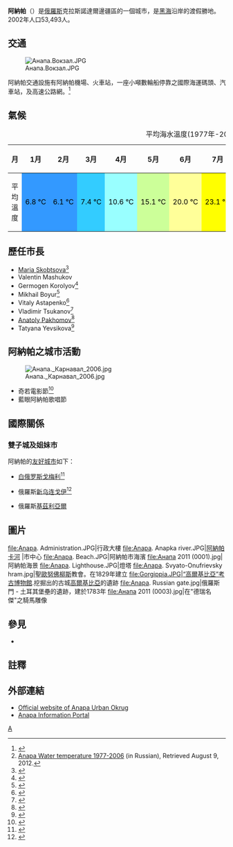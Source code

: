 {{Link style|time=2015-12-12T06:12:01+00:00}}
{{Infobox Russian city
|en_name=Anapa
|ru_name=Анапа
|image_skyline=
|image_caption=阿納帕公園
|latd=44
|latm=52
|lats=
|longd=37
|longm=22
|longs=
|map_label_position=right
|image_coa=Coat of Arms of Anapa (Krasnodar krai).svg
|coa_caption=
|image_flag=Flag of Anapa (Krasnodar krai).png
|flag_caption=
|anthem=
|anthem_ref=
|holiday=
|holiday_ref=
|federal_subject=[[克拉斯诺达尔边疆区|克拉斯诺达尔边疆区]]
|federal_subject_ref=<ref name="KrasnodarK_admlist">Reference Information #20-2969/11-03</ref>
|adm_data_as_of=2011年12月
|adm_city_jur=阿纳帕[[俄罗斯行政区划|俄罗斯行政区划]]
|adm_city_jur_ref=
|adm_ctr_of1=Town of Anapa
|adm_ctr_of1_ref=<ref name="KrasnodarK_admlist" />
|adm_ctr_of2=[[Anapsky_District|Anapsky District]]
|adm_ctr_of2_ref=<ref name="KrasnodarK_admlist" />
|inhabloc_cat=Town
|inhabloc_cat_ref=<ref name="KrasnodarK_admlist" />
|inhabloc_type=
|inhabloc_type_ref=
|mun_data_as_of=June 2009
|urban_okrug_jur=[[:ru:Муниципальное_образование_город-курорт_Анапа|阿納帕州]]
|urban_okrug_jur_ref=<ref name="KrasnodarKAnapa_mun">Law #676-KZ</ref>
|mun_admctr_of=[[:ru:Муниципальное_образование_город-курорт_Анапа|阿納帕州]]
|mun_admctr_of_ref= 
|leader_title=市長
|leader_title_ref=
|leader_name=塔提亞娜·亞夫斯科瓦
|leader_name_ref=
|representative_body=
|representative_body_ref=
|area_of_what=
|area_as_of=
|area_km2=
|area_km2_ref=
|pop_2010census=58990
|pop_2010census_rank=第280名
|pop_2010census_ref=<ref name="2010Census">{{ru-pop-ref|2010Census}}</ref>
|pop_density=
|pop_density_as_of=
|pop_density_ref=
|pop_latest=
|pop_latest_date=
|pop_latest_ref=
|established_date=14世紀
|established_title=
|established_date_ref=<ref name="gr">{{cite book|title=Энциклопедия Города России|year=2003|publisher=Большая Российская Энциклопедия|location=Moscow|isbn=5-7107-7399-9|page=20}}</ref>
|current_cat_date=1846
|current_cat_date_ref=
|prev_name1=
|prev_name1_date=
|prev_name1_ref=
|postal_codes=353440—353458
|postal_codes_ref=
|dialing_codes=86133
|dialing_codes_ref=
|website=http://www.anapa-official.ru/
|website_ref=
|commonscat=Anapa
|date=May 2010
}}

'''阿納帕'''（{{lang-ru|Ана́па}}）是[[俄羅斯|俄羅斯]]克拉斯諾達爾邊疆區的一個城市，是[[黑海|黑海]]沿岸的渡假勝地。2002年人口53,493人。

==交通==
[[File:Анапа.Вокзал.JPG|left]]

阿納帕交通設施有阿納帕機場、火車站，一座小噸數輪船停靠之國際海運碼頭、汽車站，及高速公路網。<ref>{{cite web|title=Вокзал Анапа: жд вокзал Анапа, авто вокзал в Анапе, морской вокзал|url=http://anapa.yuginform.ru/catalog/stations|work=Anapa.yuginform.ru|accessdate=March 10, 2011|language=ru|archive-url=https://web.archive.org/web/20080624041031/http://anapa.yuginform.ru/catalog/stations|archive-date=2008-06-24|dead-url=yes}}</ref>

==氣候==

{{Weather box
|location=阿納帕
|metric first=yes
|single line=yes
|Jan record high C=17.7
|Feb record high C=21.0
|Mar record high C=24.5
|Apr record high C=31.0
|May record high C=31.2
|Jun record high C=34.9
|Jul record high C=38.0
|Aug record high C=38.2
|Sep record high C=32.9
|Oct record high C=35.6
|Nov record high C=27.1
|Dec record high C=21.1
|year record high C=38.2
|Jan high C=6.0
|Feb high C=6.2
|Mar high C = 9.3
|Apr high C = 14.7
|May high C = 19.6
|Jun high C = 24.1
|Jul high C = 28.1
|Aug high C = 28.3
|Sep high C = 23.3
|Oct high C = 17.6
|Nov high C = 11.8
|Dec high C = 7.7
|year high C = 16.4
|Jan mean C = 2.7
|Feb mean C = 2.6
|Mar mean C = 5.6
|Apr mean C = 10.7
|May mean C = 15.5
|Jun mean C = 20.3
|Jul mean C = 23.6
|Aug mean C = 23.5
|Sep mean C = 18.8
|Oct mean C = 13.4
|Nov mean C = 8.1
|Dec mean C = 4.4
|year mean C = 12.4
|Jan low C = 0.2
|Feb low C = -0.3
|Mar low C = 2.7
|Apr low C = 7.7
|May low C = 12.2
|Jun low C = 16.8
|Jul low C = 19.5
|Aug low C = 19.1
|Sep low C = 14.5
|Oct low C = 9.8
|Nov low C = 4.9
|Dec low C = 1.6
|year low C = 9.0
|Jan record low C = -23.9
|Feb record low C = -19.6
|Mar record low C = -13.2
|Apr record low C = -5.1
|May record low C = 0.7
|Jun record low C = 7.0
|Jul record low C = 11.1
|Aug record low C = 8.5
|Sep record low C = 0.8
|Oct record low C = -6.3
|Nov record low C = -12.2
|Dec record low C = -18.9
|year record low C = -23.9
|precipitation colour = green
|Jan precipitation mm = 55
|Feb precipitation mm = 49
|Mar precipitation mm = 49
|Apr precipitation mm = 40
|May precipitation mm = 36
|Jun precipitation mm = 43
|Jul precipitation mm = 33
|Aug precipitation mm = 40
|Sep precipitation mm = 46
|Oct precipitation mm = 42
|Nov precipitation mm = 59
|Dec precipitation mm = 68
|year precipitation mm = 560
|Jan rain days = 13
|Feb rain days = 12
|Mar rain days = 13
|Apr rain days = 13
|May rain days = 11
|Jun rain days = 9
|Jul rain days = 7
|Aug rain days = 6
|Sep rain days = 9
|Oct rain days = 10
|Nov rain days = 13
|Dec rain days = 14
|year rain days = 130
|Jan snow days = 6
|Feb snow days = 6
|Mar snow days = 4
|Apr snow days = 0.2
|May snow days = 0
|Jun snow days = 0
|Jul snow days = 0
|Aug snow days = 0
|Sep snow days = 0
|Oct snow days = 0.2
|Nov snow days = 2
|Dec snow days = 5
|year snow days = 23.4
|Jan humidity = 81
|Feb humidity = 78
|Mar humidity = 77
|Apr humidity = 77
|May humidity = 77
|Jun humidity = 78
|Jul humidity = 71
|Aug humidity = 69
|Sep humidity = 72
|Oct humidity = 75
|Nov humidity = 79
|Dec humidity = 81
|year humidity = 76
|Jan sun = 72.9
|Feb sun = 97.1
|Mar sun = 148.8
|Apr sun = 191.0
|May sun = 272.3
|Jun sun = 310.1
|Jul sun = 339.9
|Aug sun = 319.1
|Sep sun = 251.7
|Oct sun = 191.5
|Nov sun = 102.9
|Dec sun = 58.6
|year sun = 2355.9
|source 1 = Pogoda.ru.net<ref name="pogoda">{{cite web| url = http://www.pogoda.ru.net/monitor.php?id=37001| title = Pogoda.ru.net| accessdate = September 8, 2007| publisher = | language = ru| archive-date = 2013-04-16| archive-url = https://web.archive.org/web/20130416014839/http://www.pogoda.ru.net/monitor.php?id=37001| dead-url = no}}</ref>
|source 2 = Weatherbase (sunshine hours)<ref name = HKO>{{cite web
| url = http://www.weatherbase.com/weather/weatherall.php3?s=10073&cityname=Anapa-Southern-Federal-District-Russia&units=metric
| title = Weatherbase: Historical Weather for Anapa, Russia
| publisher = Weatherbase
| accessdate = April 1, 2013
| archive-date = 2020-03-05
| archive-url = https://web.archive.org/web/20200305203811/http://www.weatherbase.com/weather/weatherall.php3?s=10073&cityname=Anapa-Southern-Federal-District-Russia&units=metric
| dead-url = no
}}</ref>
|date=August 2011
}}

{| class="wikitable"
|+平均海水溫度(1977年-2006年).<ref name="Esimo">[http://data.oceaninfo.info/atlas/Black/2_watertemp_station_98062_1.html Anapa Water temperature 1977-2006] {{Webarchive|url=https://archive.is/20130218042533/http://data.oceaninfo.info/atlas/Black/2_watertemp_station_98062_1.html |date=2013-02-18 }} (in Russian), Retrieved August 9, 2012.</ref>
|-
!'''月'''
!'''1月'''
!'''2月'''
!'''3月'''
!'''4月'''
!'''5月'''
!'''6月'''
!'''7月'''
!'''8月'''
!'''9月'''
!'''10月'''
!'''11月'''
!'''12月'''
|-
|平均溫度
|style="background: #3399FF; color: black;"|6.8 °C
|style="background: #3399FF; color: black;"|6.1 °C
|style="background: #33CCFF; color: black;"|7.4 °C
|style="background: #99FFFF; color: black;"|10.6 °C
|style="background: #CCFF99; color: black;"|15.1 °C
|style="background: #FFFF99; color: black;"|20.0 °C
|style="background: #FFFF00; color: black;"|23.1 °C
|style="background: #FFCC00; color: black;"|24.1 °C
|style="background: #FFFF66; color: black;"|21.1 °C
|style="background: #CCFF99; color: black;"|16.6 °C
|style="background: #99FFCC; color: black;"|11.9 °C
|style="background: #33CCFF; color: black;"|8.7 °C
|}

==歷任市長==

*[[Maria_Skobtsova|Maria Skobtsova]]<ref>{{cite web
|url=http://www.yuga.ru/news/29801/
|title=Мать Мария, бывшая в 1917 г. главой Анапы, причислена к лику святых
|date=February 13, 2004
|work=Юга.Ру
|publisher=ООО "ЮГА.ру"
|location=[[Krasnodar|Krasnodar]], Russia
|language=ru
|trans_title=Mother Maria who was a mayor of Anapa in 1917 is canonised.
|accessdate=March 14, 2011
|archive-date=2011-07-25
|archive-url=https://web.archive.org/web/20110725212505/http://www.yuga.ru/news/29801/
|dead-url=no
}}</ref>
*Valentin Mashukov
*Germogen Korolyov<ref>{{cite news
|title=Канарские острова стали лучшим курортом в мире, не считая Анапы
|author=Ольга Лихина
|author2=Наталья Орлова
|url=http://www.kommersant.ru/doc.aspx?DocsID=59152
|newspaper=Коммерсантъ
|location=Russia
|date=September 11, 1993
|accessdate=March 14, 2011
|language=ru
|trans_title=Canary islands became a best resort in a world, to say nothing about Anapa.
|archive-date=2012-10-16
|archive-url=https://web.archive.org/web/20121016012404/http://www.kommersant.ru/doc/59152
|dead-url=no
}}</ref>
*Mikhail Boyur<ref>{{cite news
|title=От шока — к шику
|first=Леонид
|last=Павлючик
|url=http://www.trud.ru/article/21-09-2000/12272_ot_shoka--k_shiku.html
|newspaper=Труд
|location=Russia
|date=September 21, 2000
|accessdate=March 14, 2011
|language=ru
|trans_title=From shock to chic
|archive-date=2011-09-28
|archive-url=https://web.archive.org/web/20110928075651/http://www.trud.ru/article/21-09-2000/12272_ot_shoka--k_shiku.html
|dead-url=no
}}</ref>
*Vitaly Astapenko<ref>{{cite news
 |title       = Анапа официально открыла курортный сезон
 |url         = http://www.ratanews.ru/news/news_23062004_6.stm
 |newspaper   = RATA-news
 |location    = Russia
 |date        = June 23, 2004
 |accessdate  = March 14, 2011
 |language    = ru
 |trans_title = Anapa officially opened the holiday season
 |deadurl     = yes
 |archiveurl  = https://www.webcitation.org/6196Ku2lx?url=http://www.ratanews.ru/news/news_23062004_6.stm
 |archivedate =2011-08-23}}</ref>
*Vladimir Tsukanov<ref>{{cite web
|url=http://www.regions.ru/news/1706955/
|title=Краснодарский край. Мэрию Анапы ждут реформы, в том числе кадровые.
|date=December 16, 2004
|work=Regions.ru
|location=Russia
|language=ru
|trans_title=Krasnodar Krai. Reforms, Including Staffing, Planned in Town Hall of Anapa
|accessdate=March 14, 2011
|archive-date=2011-08-23
|archive-url=https://www.webcitation.org/6196Nc3RL?url=http://www.regions.ru/news/1706955/
|dead-url=no
}}</ref>
*[[Anatoly_Pakhomov|Anatoly Pakhomov]]<ref>{{cite web
|url=http://www.yuga.ru/news/68432/
|title=А. Пахомов вступил в должность мэра Анапы
|date=March 22, 2006
|work=Юга.Ру
|location=Russia
|language=ru
|trans_title=A. Pakhomov assumed the position of Mayor of Anapa
|accessdate=March 14, 2011
|archive-date=2011-07-25
|archive-url=https://web.archive.org/web/20110725212529/http://www.yuga.ru/news/68432/
|dead-url=no
}}</ref>
*Tatyana Yevsikova<ref>{{cite news
|title=Вступит в должность новый мэр Анапы
|first=Татьяна
|last=Кузнецова
|url=http://rian.ru/politics/20090403/166901992.html
|agency=[[RIA_Novosti|RIA Novosti]]
|location=Russia
|date=April 3, 2009
|accessdate=March 14, 2011
|language=ru
|trans_title=The new mayor of Anapa will assume post.
|archive-date=2011-08-23
|archive-url=https://www.webcitation.org/6196Qlyqv?url=http://ria.ru/politics/20090403/166901992.html
|dead-url=no
}}</ref>

==阿納帕之城市活動==
[[File:Анапа._Карнавал_2006.jpg|thumb]]

*奇若電影節<ref>{{Cite web |url=http://www.kinoshock.ru/ |title=www.kinoshock.ru |access-date=2020-02-10 |archive-url=https://web.archive.org/web/20190928180521/http://www.kinoshock.ru/ |archive-date=2019-09-28 |dead-url=yes }}</ref>
*藍眼阿納帕歌唱節

==國際關係==
{{See also|俄羅斯友好城市或姐妹城市列表}}

===雙子城及姐妹市===
阿納帕的[[友好城市|友好城市]]如下：
*{{Flagicon|Belarus}} [[白俄罗斯|白俄罗斯]][[戈梅利|戈梅利]]<ref>{{cite news
 |script-title = ru:Знаковый момент
 |first        = {{lang|ru|Николай}}
 |last         = {{lang|ru|Жданович}}
 |url          = http://www.respublika.info/5087/planet/article42271/
 |newspaper    = {{lang|ru|Рэспублiка}}
 |location     = Belarus
 |date         = September 15, 2010
 |accessdate   = March 14, 2011
 |language     = ru
 |trans_title  = Moment of significance
 |deadurl      = yes
 |archiveurl   = https://www.webcitation.org/6196cMy6O?url=http://www.respublika.info/5087/planet/article42271/
 |archivedate  = 2011年8月23日
}}</ref>
*{{Flagicon|Russia}} 俄羅斯[[新乌连戈伊|新乌连戈伊]]<ref>{{cite web |url=http://anapa-official.ru/article.php?id_menu=1&id_article=373 |title=存档副本 |accessdate=2009-11-29 |deadurl=yes |archiveurl=https://web.archive.org/web/20110904000536/http://www.anapa-official.ru/article.php/?id_menu=1&id_article=373 |archivedate=2011-09-04 }}</ref>
*{{Flagicon|Russia}} 俄羅斯[[基茲利亞爾|基茲利亞爾]]

==圖片==
<gallery>
file:Anapa. Administration.JPG|行政大樓
file:Anapa. Anapka river.JPG|[[:ru:Анапка_(река)|阿納帕卡河]]
|市中心
file:Anapa. Beach.JPG|阿納帕市海濱
file:Анапа 2011 (0001).jpg|阿納帕海景
file:Anapa. Lighthouse.JPG|燈塔
file:Anapa. Svyato-Onufrievsky hram.jpg|聖[[:ru:Онуфрий_Великий|歐努佛柳斯]]教會。在1829年建立
file:Gorgippia.JPG|[[:ru:Археологический_музей_«Горгиппия»|“高爾基比亞”考古博物館]].挖掘出的古城[[:ru:Горгиппия|高爾基比亞]]的遺跡
file:Anapa. Russian gate.jpg|俄羅斯門 - 土耳其堡壘的遺跡，建於1783年
file:Анапа 2011 (0003).jpg|在"德瑞名傑"之騎馬雕像
</gallery>

==參見==
*{{tsl|en|Anapa Airport|阿納帕機場}}

==註釋==
{{reflist|2}}

==外部連結==
*[http://www.anapa-official.ru/ Official website of Anapa Urban Okrug] {{ru icon}}
*[http://www.anapa.info/ Anapa Information Portal] {{ru icon}}
{{克拉斯諾達爾邊疆區城市}}
{{Authority control}}
[[Category:克拉斯諾達爾邊疆區城市|А]]